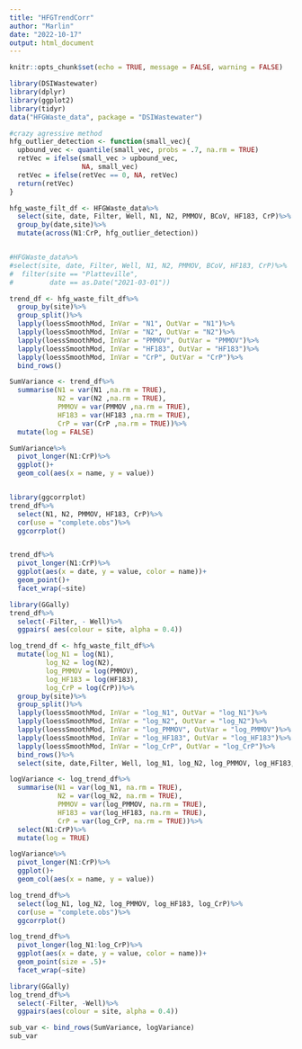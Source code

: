 ```yaml
---
title: "HFGTrendCorr"
author: "Marlin"
date: "2022-10-17"
output: html_document
---
```


```r
knitr::opts_chunk$set(echo = TRUE, message = FALSE, warning = FALSE)
```



```r
library(DSIWastewater)
library(dplyr)
library(ggplot2)
library(tidyr)
data("HFGWaste_data", package = "DSIWastewater")

```

```r

#crazy agressive method
hfg_outlier_detection <- function(small_vec){
  upbound_vec <- quantile(small_vec, probs = .7, na.rm = TRUE)
  retVec = ifelse(small_vec > upbound_vec,
                  NA, small_vec)
  retVec = ifelse(retVec == 0, NA, retVec)
  return(retVec)
}

hfg_waste_filt_df <- HFGWaste_data%>%
  select(site, date, Filter, Well, N1, N2, PMMOV, BCoV, HF183, CrP)%>%
  group_by(date,site)%>%
  mutate(across(N1:CrP, hfg_outlier_detection))


#HFGWaste_data%>%
#select(site, date, Filter, Well, N1, N2, PMMOV, BCoV, HF183, CrP)%>%
#  filter(site == "Platteville",
#         date == as.Date("2021-03-01"))
```

```r
trend_df <- hfg_waste_filt_df%>%
  group_by(site)%>%
  group_split()%>%
  lapply(loessSmoothMod, InVar = "N1", OutVar = "N1")%>%
  lapply(loessSmoothMod, InVar = "N2", OutVar = "N2")%>%
  lapply(loessSmoothMod, InVar = "PMMOV", OutVar = "PMMOV")%>%
  lapply(loessSmoothMod, InVar = "HF183", OutVar = "HF183")%>%
  lapply(loessSmoothMod, InVar = "CrP", OutVar = "CrP")%>%
  bind_rows()

SumVariance <- trend_df%>%
  summarise(N1 = var(N1 ,na.rm = TRUE),
            N2 = var(N2 ,na.rm = TRUE),
            PMMOV = var(PMMOV ,na.rm = TRUE),
            HF183 = var(HF183 ,na.rm = TRUE),
            CrP = var(CrP ,na.rm = TRUE))%>%
  mutate(log = FALSE)

SumVariance%>%
  pivot_longer(N1:CrP)%>%
  ggplot()+
  geom_col(aes(x = name, y = value))


library(ggcorrplot)
trend_df%>%
  select(N1, N2, PMMOV, HF183, CrP)%>%
  cor(use = "complete.obs")%>%
  ggcorrplot()


trend_df%>%
  pivot_longer(N1:CrP)%>%
  ggplot(aes(x = date, y = value, color = name))+
  geom_point()+
  facet_wrap(~site)
```


```r

library(GGally)
trend_df%>%
  select(-Filter, - Well)%>%
  ggpairs( aes(colour = site, alpha = 0.4))
```


```r
log_trend_df <- hfg_waste_filt_df%>%
  mutate(log_N1 = log(N1),
         log_N2 = log(N2),
         log_PMMOV = log(PMMOV),
         log_HF183 = log(HF183),
         log_CrP = log(CrP))%>%
  group_by(site)%>%
  group_split()%>%
  lapply(loessSmoothMod, InVar = "log_N1", OutVar = "log_N1")%>%
  lapply(loessSmoothMod, InVar = "log_N2", OutVar = "log_N2")%>%
  lapply(loessSmoothMod, InVar = "log_PMMOV", OutVar = "log_PMMOV")%>%
  lapply(loessSmoothMod, InVar = "log_HF183", OutVar = "log_HF183")%>%
  lapply(loessSmoothMod, InVar = "log_CrP", OutVar = "log_CrP")%>%
  bind_rows()%>%
  select(site, date,Filter, Well, log_N1, log_N2, log_PMMOV, log_HF183, log_CrP)

logVariance <- log_trend_df%>%
  summarise(N1 = var(log_N1, na.rm = TRUE),
            N2 = var(log_N2, na.rm = TRUE),
            PMMOV = var(log_PMMOV, na.rm = TRUE),
            HF183 = var(log_HF183, na.rm = TRUE),
            CrP = var(log_CrP, na.rm = TRUE))%>%
  select(N1:CrP)%>%
  mutate(log = TRUE)

logVariance%>%
  pivot_longer(N1:CrP)%>%
  ggplot()+
  geom_col(aes(x = name, y = value))

log_trend_df%>%
  select(log_N1, log_N2, log_PMMOV, log_HF183, log_CrP)%>%
  cor(use = "complete.obs")%>%
  ggcorrplot()

log_trend_df%>%
  pivot_longer(log_N1:log_CrP)%>%
  ggplot(aes(x = date, y = value, color = name))+
  geom_point(size = .5)+
  facet_wrap(~site)
```

```r
library(GGally)
log_trend_df%>%
  select(-Filter, -Well)%>%
  ggpairs(aes(colour = site, alpha = 0.4))
```

```r
sub_var <- bind_rows(SumVariance, logVariance)
sub_var
```

